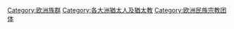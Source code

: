 [[Category:欧洲族群|Category:欧洲族群]]
[[Category:各大洲猶太人及猶太教|Category:各大洲猶太人及猶太教]]
[[Category:欧洲民族宗教团体|Category:欧洲民族宗教团体]]